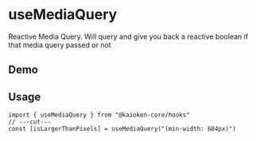 
# useMediaQuery

Reactive Media Query. Will query and give you back a reactive boolean if that media query passed or not

## Demo

<UseMediaQueryExample />

## Usage

```tsx twoslash
import { useMediaQuery } from "@kaioken-core/hooks"
// ---cut---
const [isLargerThanPixels] = useMediaQuery("(min-width: 684px)")
```
